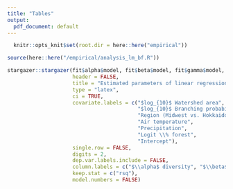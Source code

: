 ```yaml
---
title: "Tables"
output:
  pdf_document: default
---
```


```r
  
  knitr::opts_knit$set(root.dir = here::here("empirical"))

```


```r

source(here::here("/empirical/analysis_lm_bf.R"))

stargazer::stargazer(fit$alpha$model, fit$beta$model, fit$gamma$model,
                     header = FALSE,
                     title = "Estimated parameters of linear regression models explaining fish species richness in Hokkaido (Japan) and Midwest (US) regions. Dependent variables were log-10 transformed. Environmental variables (air temperature, precipitation, logit \\% forest) are deviations from the regional averages and were standardized to a mean of zero and a standard deviation of one prior to the analysis.",
                     type = "latex",
                     ci = TRUE,
                     covariate.labels = c("$log_{10}$ Watershed area",
                                          "$log_{10}$ Branching probability",
                                          "Region (Midwest vs. Hokkaido)",
                                          "Air temperature",
                                          "Precipitation",
                                          "Logit \\% forest",
                                          "Intercept"),
                     single.row = FALSE,
                     digits = 2,
                     dep.var.labels.include = FALSE,
                     column.labels = c("$\\alpha$ diversity", "$\\beta$ diversity", "$\\gamma$ diversity"),
                     keep.stat = c("rsq"),
                     model.numbers = FALSE)

```

